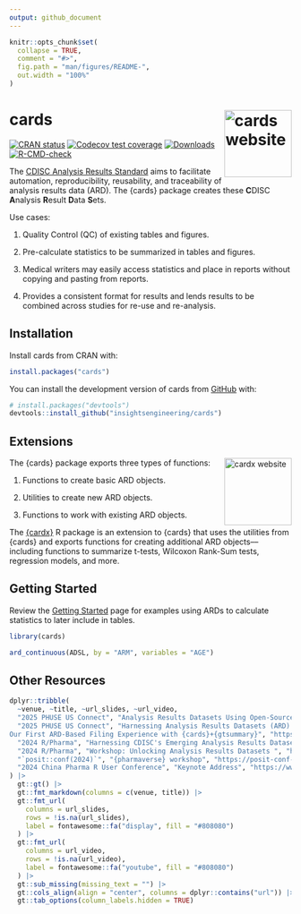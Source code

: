 ```yaml
---
output: github_document
---
```


<!-- README.md is generated from README.Rmd. Please edit that file -->

```r
knitr::opts_chunk$set(
  collapse = TRUE,
  comment = "#>",
  fig.path = "man/figures/README-",
  out.width = "100%"
)
```

# cards <a href="https://insightsengineering.github.io/cards/"><img src="man/figures/logo.png" align="right" height="120" alt="cards website" /></a>

<!-- badges: start -->
[![CRAN status](https://www.r-pkg.org/badges/version/cards)](https://CRAN.R-project.org/package=cards)
[![Codecov test coverage](https://codecov.io/gh/insightsengineering/cards/graph/badge.svg)](https://app.codecov.io/gh/insightsengineering/cards)
[![Downloads](https://cranlogs.r-pkg.org/badges/cards)](https://cran.r-project.org/package=cards)
[![R-CMD-check](https://github.com/insightsengineering/cards/actions/workflows/R-CMD-check.yaml/badge.svg)](https://github.com/insightsengineering/cards/actions/workflows/R-CMD-check.yaml)
<!-- badges: end -->

The [CDISC Analysis Results Standard](https://www.cdisc.org/standards/foundational/analysis-results-standard) aims to facilitate automation, reproducibility, reusability, and traceability of analysis results data (ARD).
The {cards} package creates these **C**DISC **A**nalysis **R**esult **D**ata **S**ets.

Use cases:

1. Quality Control (QC) of existing tables and figures.

1. Pre-calculate statistics to be summarized in tables and figures.

1. Medical writers may easily access statistics and place in reports without copying and pasting from reports.

1. Provides a consistent format for results and lends results to be combined across studies for re-use and re-analysis.

## Installation

Install cards from CRAN with:

```r
install.packages("cards")
```

You can install the development version of cards from [GitHub](https://github.com/) with:

``` r
# install.packages("devtools")
devtools::install_github("insightsengineering/cards")
```

## Extensions

[![cardx website](https://raw.githubusercontent.com/insightsengineering/cardx/main/man/figures/logo.png){style="float: right" width="120"}](https://insightsengineering.github.io/cardx/)

The {cards} package exports three types of functions:

1.  Functions to create basic ARD objects.

2.  Utilities to create new ARD objects.

3.  Functions to work with existing ARD objects.

The [{cardx}](https://github.com/insightsengineering/cardx/) R package is an extension to {cards} that uses the utilities from {cards} and exports functions for creating additional ARD objects–--including functions to summarize t-tests, Wilcoxon Rank-Sum tests, regression models, and more.

## Getting Started

Review the [Getting Started](https://insightsengineering.github.io/cards//main/articles/getting-started.html) page for examples using ARDs to calculate statistics to later include in tables.

```r
library(cards)

ard_continuous(ADSL, by = "ARM", variables = "AGE")
```

## Other Resources

```r
dplyr::tribble(
  ~venue, ~title, ~url_slides, ~url_video,
  "2025 PHUSE US Connect", "Analysis Results Datasets Using Open-Source Tools from the {pharmaverse}", "https://www.danieldsjoberg.com/ARD-PHUSE-workshop-2025/", NA_character_,
  "2025 PHUSE US Connect", "Harnessing Analysis Results Datasets (ARD) for Clinical Reporting in R
Our First ARD-Based Filing Experience with {cards}+{gtsummary}", "https://www.danieldsjoberg.com/ARD-PHUSE-talk-2025/", NA_character_,
  "2024 R/Pharma", "Harnessing CDISC's Emerging Analysis Results Datasets Standard", "https://www.danieldsjoberg.com/ARD-RinPharma-talk-2024/", "https://www.youtube.com/watch?v=tDb6O6a5lbc",
  "2024 R/Pharma", "Workshop: Unlocking Analysis Results Datasets ", "https://www.danieldsjoberg.com/ARD-RinPharma-workshop-2024/", NA_character_,
  "`posit::conf(2024)`", "{pharmaverse} workshop", "https://posit-conf-2024.github.io/pharmaverse/#schedule", NA_character_,
  "2024 China Pharma R User Conference", "Keynote Address", "https://www.danieldsjoberg.com/china-pharma-keynote-2024/material.html", NA_character_
) |>
  gt::gt() |>
  gt::fmt_markdown(columns = c(venue, title)) |>
  gt::fmt_url(
    columns = url_slides,
    rows = !is.na(url_slides),
    label = fontawesome::fa("display", fill = "#808080")
  ) |>
  gt::fmt_url(
    columns = url_video,
    rows = !is.na(url_video),
    label = fontawesome::fa("youtube", fill = "#808080")
  ) |>
  gt::sub_missing(missing_text = "") |>
  gt::cols_align(align = "center", columns = dplyr::contains("url")) |>
  gt::tab_options(column_labels.hidden = TRUE)
```

